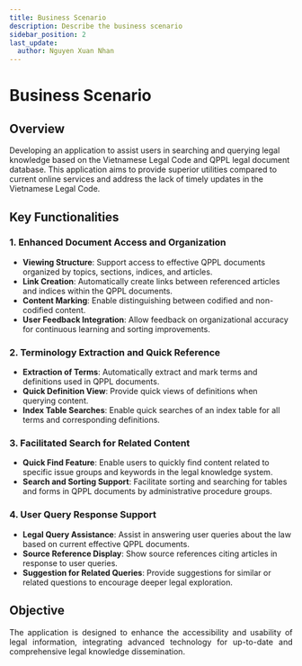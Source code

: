 ```yaml
---
title: Business Scenario
description: Describe the business scenario
sidebar_position: 2
last_update:
  author: Nguyen Xuan Nhan
---
```


# Business Scenario

## Overview

<p align="justify">

Developing an application to assist users in searching and querying legal knowledge based on the Vietnamese Legal Code and QPPL legal document database. This application aims to provide superior utilities compared to current online services and address the lack of timely updates in the Vietnamese Legal Code.

</p>

## Key Functionalities

### 1. Enhanced Document Access and Organization

<p align="justify">

- **Viewing Structure**: Support access to effective QPPL documents organized by topics, sections, indices, and articles.
- **Link Creation**: Automatically create links between referenced articles and indices within the QPPL documents.
- **Content Marking**: Enable distinguishing between codified and non-codified content.
- **User Feedback Integration**: Allow feedback on organizational accuracy for continuous learning and sorting improvements.

</p>

### 2. Terminology Extraction and Quick Reference

<p align="justify">

- **Extraction of Terms**: Automatically extract and mark terms and definitions used in QPPL documents.
- **Quick Definition View**: Provide quick views of definitions when querying content.
- **Index Table Searches**: Enable quick searches of an index table for all terms and corresponding definitions.

</p>

### 3. Facilitated Search for Related Content

<p align="justify">

- **Quick Find Feature**: Enable users to quickly find content related to specific issue groups and keywords in the legal knowledge system.
- **Search and Sorting Support**: Facilitate sorting and searching for tables and forms in QPPL documents by administrative procedure groups.

</p>

### 4. User Query Response Support

<p align="justify">

- **Legal Query Assistance**: Assist in answering user queries about the law based on current effective QPPL documents.
- **Source Reference Display**: Show source references citing articles in response to user queries.
- **Suggestion for Related Queries**: Provide suggestions for similar or related questions to encourage deeper legal exploration.

</p>

## Objective

<p align="justify">
  The application is designed to enhance the accessibility and usability of
  legal information, integrating advanced technology for up-to-date and
  comprehensive legal knowledge dissemination.
</p>
